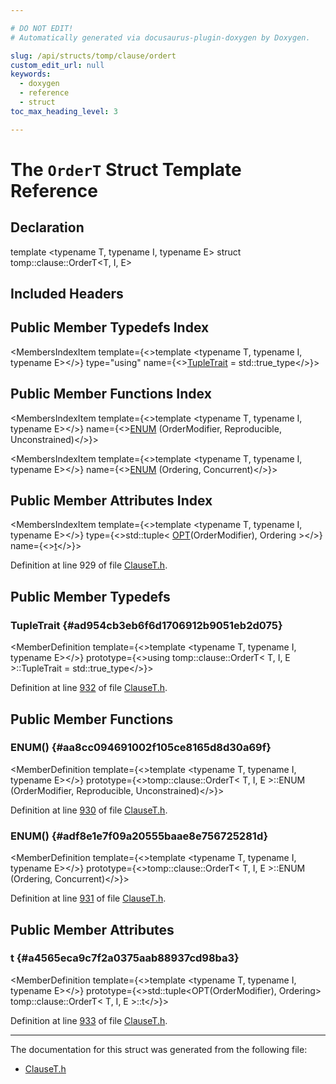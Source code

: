 ```yaml
---

# DO NOT EDIT!
# Automatically generated via docusaurus-plugin-doxygen by Doxygen.

slug: /api/structs/tomp/clause/ordert
custom_edit_url: null
keywords:
  - doxygen
  - reference
  - struct
toc_max_heading_level: 3

---
```





# The `OrderT` Struct Template Reference

<DoxygenPage pluginConfig={pluginConfig}>



## Declaration

<CodeBlock>template &lt;typename T, typename I, typename E&gt;
struct tomp::clause::OrderT&lt;T, I, E&gt;</CodeBlock>

## Included Headers

<IncludesList>
<IncludesListItem
  filePath="llvm/Frontend/OpenMP/ClauseT.h"
  permalink="/docs/api/files/include/include/llvm/include/llvm/frontend/include/llvm/frontend/openmp/clauset-h"
  isLocal="true" />
</IncludesList>

## Public Member Typedefs Index

<MembersIndex>

<MembersIndexItem
  template={<>template &lt;typename T, typename I, typename E&gt;</>}
  type="using"
  name={<><a href="#ad954cb3eb6f6d1706912b9051eb2d075">TupleTrait</a> = std::true&#95;type</>}>
</MembersIndexItem>

</MembersIndex>

## Public Member Functions Index

<MembersIndex>

<MembersIndexItem
  template={<>template &lt;typename T, typename I, typename E&gt;</>}
  name={<><a href="#aa8cc094691002f105ce8165d8d30a69f">ENUM</a> (OrderModifier, Reproducible, Unconstrained)</>}>
</MembersIndexItem>

<MembersIndexItem
  template={<>template &lt;typename T, typename I, typename E&gt;</>}
  name={<><a href="#adf8e1e7f09a20555baae8e756725281d">ENUM</a> (Ordering, Concurrent)</>}>
</MembersIndexItem>

</MembersIndex>

## Public Member Attributes Index

<MembersIndex>

<MembersIndexItem
  template={<>template &lt;typename T, typename I, typename E&gt;</>}
  type={<>std::tuple&lt; <a href="/docs/api/files/include/include/llvm/include/llvm/frontend/include/llvm/frontend/openmp/clauset-h/#ada7f0f6bd89e8da75bbe822caa7f5bab">OPT</a>(OrderModifier), Ordering &gt;</>}
  name={<><a href="#a4565eca9c7f2a0375aab88937cd98ba3">t</a></>}>
</MembersIndexItem>

</MembersIndex>


Definition at line 929 of file <a href="/docs/api/files/include/include/llvm/include/llvm/frontend/include/llvm/frontend/openmp/clauset-h">ClauseT.h</a>.

<SectionDefinition>

## Public Member Typedefs

### TupleTrait {#ad954cb3eb6f6d1706912b9051eb2d075}

<MemberDefinition
  template={<>template &lt;typename T, typename I, typename E&gt;</>}
  prototype={<>using tomp::clause::OrderT&lt; T, I, E &gt;::TupleTrait =  std::true&#95;type</>}>

Definition at line <a href="/docs/api/files/include/include/llvm/include/llvm/frontend/include/llvm/frontend/openmp/clauset-h/#l00932">932</a> of file <a href="/docs/api/files/include/include/llvm/include/llvm/frontend/include/llvm/frontend/openmp/clauset-h">ClauseT.h</a>.
</MemberDefinition>

</SectionDefinition>

<SectionDefinition>

## Public Member Functions

### ENUM() {#aa8cc094691002f105ce8165d8d30a69f}

<MemberDefinition
  template={<>template &lt;typename T, typename I, typename E&gt;</>}
  prototype={<>tomp::clause::OrderT&lt; T, I, E &gt;::ENUM (OrderModifier, Reproducible, Unconstrained)</>}>

Definition at line <a href="/docs/api/files/include/include/llvm/include/llvm/frontend/include/llvm/frontend/openmp/clauset-h/#l00930">930</a> of file <a href="/docs/api/files/include/include/llvm/include/llvm/frontend/include/llvm/frontend/openmp/clauset-h">ClauseT.h</a>.
</MemberDefinition>

### ENUM() {#adf8e1e7f09a20555baae8e756725281d}

<MemberDefinition
  template={<>template &lt;typename T, typename I, typename E&gt;</>}
  prototype={<>tomp::clause::OrderT&lt; T, I, E &gt;::ENUM (Ordering, Concurrent)</>}>

Definition at line <a href="/docs/api/files/include/include/llvm/include/llvm/frontend/include/llvm/frontend/openmp/clauset-h/#l00931">931</a> of file <a href="/docs/api/files/include/include/llvm/include/llvm/frontend/include/llvm/frontend/openmp/clauset-h">ClauseT.h</a>.
</MemberDefinition>

</SectionDefinition>

<SectionDefinition>

## Public Member Attributes

### t {#a4565eca9c7f2a0375aab88937cd98ba3}

<MemberDefinition
  template={<>template &lt;typename T, typename I, typename E&gt;</>}
  prototype={<>std::tuple&lt;OPT(OrderModifier), Ordering&gt; tomp::clause::OrderT&lt; T, I, E &gt;::t</>}>

Definition at line <a href="/docs/api/files/include/include/llvm/include/llvm/frontend/include/llvm/frontend/openmp/clauset-h/#l00933">933</a> of file <a href="/docs/api/files/include/include/llvm/include/llvm/frontend/include/llvm/frontend/openmp/clauset-h">ClauseT.h</a>.
</MemberDefinition>

</SectionDefinition>

<hr/>

The documentation for this struct was generated from the following file:

<ul>
<li><a href="/docs/api/files/include/include/llvm/include/llvm/frontend/include/llvm/frontend/openmp/clauset-h">ClauseT.h</a></li>
</ul>

</DoxygenPage>
